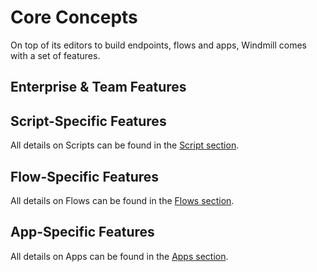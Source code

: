 
# Core Concepts

On top of its editors to build endpoints, flows and apps, Windmill comes with a set of features.

<div class="grid grid-cols-2 gap-6 mb-4">
	<DocCard
		title="Auto-generated UIs"
		description="Windmill creates auto-generated user interfaces for scripts and flows based on their parameters."
		href="/docs/core_concepts/auto_generated_uis"
	/>
	<DocCard
		title="JSON Schema and Parsing"
		description="JSON Schemas are used for defining the input specification for scripts and flows, and specifying resource types."
		href="/docs/core_concepts/json_schema_and_parsing"
    />
    <DocCard
    	title="Dependency Management & Imports"
    	description="Windmill's strength lies in its ability to run scripts without having to deal with separate dependency files."
    	href="/docs/advanced/imports"
    />
	<DocCard
    	title="Instant Preview & Testing"
    	description="Windmill allows users to test what they are building directly from the editor, even before deployment."
    	href="/docs/core_concepts/instant_preview"
    />
	<DocCard
    	title="Persistent Storage"
    	description="Ensure that your data is safely stored and easily accessible whenever required."
    	href="/docs/core_concepts/persistent_storage"
    />
	<DocCard
    	title="AI Generation"
    	description="Have AI complete code on Windmill."
    	href="/docs/code_editor/ai_generation"
    />
	<DocCard
    	title="Roles and Permissions"
    	description="Control access and manage permissions within your instance and workspaces."
    	href="/docs/core_concepts/roles_and_permissions"
    />
	<DocCard
    	title="Authentification"
    	description="Windmill provides flexible authentication options to ensure secure access to the platform."
    	href="/docs/core_concepts/authentification"
    />
	<DocCard
    	title="Error Handling"
    	description="There are 5 ways to do error handling in Windmill."
    	href="/docs/core_concepts/error_handling"
    />
	<DocCard
    	title="Collaboration in Windmill"
    	description="Collaboration in Windmill is simplified through various features and workflows."
    	href="/docs/core_concepts/collaboration"
    />
    <DocCard
    	title="Scheduling"
    	description="Scheduling allows you to define schedules for Scripts and Flows, automatically running them at set frequencies."
    	href="/docs/core_concepts/scheduling"
    />
    <DocCard
    	title="Monitor Past and Future Runs"
    	description="Get an aggregated view of past and future runs on your workspace."
    	href="/docs/core_concepts/monitor_past_and_future_runs"
    />
    <DocCard
    	title="Webhooks"
    	description="Trigger scripts and flows from webhooks."
    	href="/docs/core_concepts/webhooks"
    />
    <DocCard
    	title="Variables and Secrets"
    	description="Variables and Secrets are encrypted, dynamic values used for reusing information and securely passing sensitive data within scripts."
    	href="/docs/core_concepts/variables_and_secrets"
    />
    <DocCard
    	title="Resources and Resource Types"
    	description="Resources are structured configurations and connections to third-party systems, with Resource Types defining the schema for each Resource."
    	href="/docs/core_concepts/resources_and_types"
    />
    <DocCard
    	title="Groups and Folders"
    	description="Groups and Folders enable efficient permission management by grouping users with similar access levels."
    	href="/docs/core_concepts/groups_and_folders"
    />
    <DocCard
    	title="Workers and Worker Groups"
    	description="Worker Groups allow users to run scripts and flows on different machines with varying specifications."
    	href="/docs/core_concepts/worker_groups"
    />
	<DocCard
    	title="Jobs"
    	description="A job represents a past, present or future `task` or `work` to be executed by a worker."
    	href="/docs/core_concepts/jobs"
    />
	<DocCard
    	title="Concurrency Limits"
    	description="The Concurrency Limits feature allows you to define concurrency limits for scripts, flows and inline scripts within flows."
    	href="/docs/core_concepts/concurrency_limits"
    />
	<DocCard
		title="Caching in Windmill"
		description="Caching is used to cache the results of a script, flow, flow step or app inline scripts for a specified number of seconds."
		href="/docs/core_concepts/caching"
	/>
	 <DocCard
    	title="Draft and Deploy"
    	description="Develop and cooperate in a structured way."
    	href="/docs/core_concepts/draft_and_deploy"
    />
	<DocCard
    	title="Handling Files and Binary Data"
    	description="In Windmill, JSON is the primary data format used for representing information. When working with binary data, such as files, they are represented as Base64 encoded strings."
    	href="/docs/core_concepts/files_binary_data"
    />
	<DocCard
    	title="Rich Display Rendering"
    	description="The result renderer in Windmill supports rich display rendering, allowing you to customize the display format of your results."
    	href="/docs/core_concepts/rich_display_rendering"
    />
</div>

## Enterprise & Team Features

<div class="grid grid-cols-2 gap-6 mb-4">
	<DocCard
    	title="Support & SLA"
    	description="Our SLAs are designed to provide timely assistance and address any issues."
    	href="/docs/misc/support_and_sla"
    />
	<DocCard
    	title="Audit Logs"
    	description="Windmill provides audit logs for every operation and action that has side-effects."
    	href="/docs/core_concepts/audit_logs"
    />
		<DocCard
    	title="Dedicated Workers / Native Performance"
    	description="Dedicated Workers are workers that are dedicated to a particular script."
    	href="/docs/core_concepts/dedicated_workers"
    />
	<DocCard
    	title="Worker Groups Management UI"
    	description="Manage Worker Groups through Windmill UI."
    	href="/docs/misc/worker_group_management_ui"
    />
	<DocCard
    	title="Deploy to staging/prod web UI"
    	description="Deploy items to another staging/prod workspace."
    	href="/docs/core_concepts/staging_prod"
    />
		<DocCard
		title="CSS Editor"
		description="The Global CSS Editor is designed to give styling and theming across your entire app."
		href="/docs/misc/css_editor"
	/>
	<DocCard
    	title="Multiplayer"
    	description="Collaborate on scripts simultaneously."
    	href="/docs/core_concepts/multiplayer"
    />
	<DocCard
    	title="SAML & SCIM"
    	description="Configure Okta for both SAML and SCIM."
    	href="/docs/misc/saml_and_scim"
    />
</div>


## Script-Specific Features

All details on Scripts can be found in the [Script section](../script_editor/index.mdx).

<div class="grid grid-cols-2 gap-6 mb-4">
    <DocCard
		title="Script Kinds"
		description="You can attach additional functionalities to Scripts by specializing them into specific Script kinds."
		href="/docs/script_editor/script_kinds"
	/>
    <DocCard
		title="Customize UI"
		description="Some arguments' types can be given advanced settings that will affect the inputs' auto-generated UI and JSON Schema."
		href="/docs/script_editor/customize_ui"
    />
    <DocCard
		title="Versioning"
		description="Windmill creates auto-generated user interfaces for scripts and flows based on their parameters."
		href="/docs/script_editor/versioning"
	/>
    <DocCard
		title="Worker Group Tag"
		description="Scripts can be assigned custom worker groups for efficient execution on different machines with varying specifications."
		href="/docs/script_editor/worker_group_tag"
	/>
	<DocCard
		title="Concurrency Limit"
		description="The Concurrency Limit feature allows you to define concurrency limits for scripts and inline scripts within flows."
		href="/docs/script_editor/concurrency_limit"
    />
    <DocCard
		title="Multiplayer"
		description="The Multiplayer feature allows you to collaborate with team members on scripts simultaneously."
		href="/docs/script_editor/multiplayer"
	/>
    <DocCard
		title="Write Scripts on VSCode"
		description="The Windmill VSCode extension allows you to run your scripts and preview the output within VSCode."
		href="/docs/script_editor/vs_code_scripts"
	/>
</div>

## Flow-Specific Features

All details on Flows can be found in the [Flows section](../flows/1_flow_editor.mdx).

<div class="grid grid-cols-2 gap-6 mb-4">
	<DocCard
		color="teal"
		title="Triggering Flows"
		description="Trigger flows on-demand, by schedule or on external events."
		href="/docs/getting_started/trigger_flows"
	/>
	<DocCard
		color="teal"
		title="Branches"
		description="Split the execution of the flow based on a condition."
		href="/docs/flows/flow_branches"
	/>
	<DocCard
		color="teal"
		title="For loops"
		description="Iterate a series of tasks."
		href="/docs/flows/flow_loops"
	/>
	<DocCard
		color="teal"
		title="Error Handler"
		description="Configure a script to handle errors."
		href="/docs/flows/flow_error_handler"
	/>
	<DocCard
		color="teal"
		title="Trigger Scripts"
		description="Trigger flows upon a given event with a dedicated trigger script."
		href="/docs/flows/flow_trigger"
	/>
	<DocCard
		color="teal"
		title="Retries"
		description="Re-try a step in case of error."
		href="/docs/flows/retries"
	/>
	<DocCard
		color="teal"
		title="Concurrency Limits"
		description="The Concurrency Limit feature allows you to define concurrency limits for scripts and inline scripts within flows."
		href="/docs/flows/concurrency_limit"
	/>
	<DocCard
		color="teal"
		title="Cache for Steps"
		description="Re-use a step's previous results."
		href="/docs/flows/cache"
	/>
	<DocCard
		color="teal"
		title="Step Mocking"
		description="When a step is mocked, it will immediately return the mocked value without performing any computation."
		href="/docs/flows/step_mocking"
	/>
	<DocCard
		color="teal"
		title="Early Stop / Break"
		description="Suspend executions within a flow for a specified time."
		href="/docs/flows/sleep"
	/>
	<DocCard
		color="teal"
		title="Approval Steps in Flows"
		description="Suspend a flow until specific event(s) are received, such as approvals or cancellations."
		href="/docs/flows/flow_approval"
	/>
	<DocCard
		color="teal"
		title="Sleep / Delays in Flows"
		description="Stop early a flow based on a step's result."
		href="/docs/flows/early_stop"
	/>
	<DocCard
		color="teal"
		title="Custom Timeout for Step"
		description="If the execution takes longer than the time limit, the execution of the step will be interrupted."
		href="/docs/flows/early_stop"
	/>
</div>

<div class="grid grid-cols-2 gap-6 mb-4"></div>

## App-Specific Features

All details on Apps can be found in the [Apps section](../apps/0_app_editor/index.mdx).

<div class="grid grid-cols-2 gap-6 mb-4">
	<DocCard
		title="List of Components"
		description="Use prebuilt interface elements to display data, and manipulate or interact with it based on user actions."
		href="/docs/apps/app_configuration_settings/app_component_library"
		color="orange"
	/>
	<DocCard
		title="Link your App to scripts and flows"
		description="Run any script or flow for your UI."
		href="/docs/apps/app-runnable-panel"
		color="orange"
	/>
	<DocCard
		title="Group of Components"
		description="Components can be grouped within containers."
		href="/docs/apps/app_configuration_settings/components_groups"
		color="orange"
	/>
	<DocCard
		title="Styling"
		description="Customize the styling of your App according to your own graphical standards."
		href="/docs/apps/app_configuration_settings/app_styling"
		color="orange"
	/>
	<DocCard
		title="Public Apps"
		description="Apps can be accessed as a standalone app by anyone who has the secret URL"
		href="/docs/apps/public_apps"
		color="orange"
	/>
</div>
